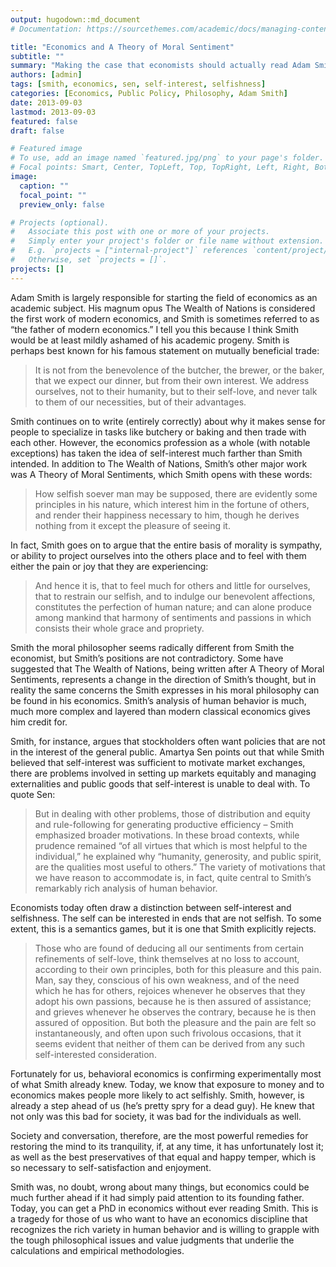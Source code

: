```yaml
---
output: hugodown::md_document
# Documentation: https://sourcethemes.com/academic/docs/managing-content/

title: "Economics and A Theory of Moral Sentiment"
subtitle: ""
summary: "Making the case that economists should actually read Adam Smith"
authors: [admin]
tags: [smith, economics, sen, self-interest, selfishness]
categories: [Economics, Public Policy, Philosophy, Adam Smith]
date: 2013-09-03
lastmod: 2013-09-03
featured: false
draft: false

# Featured image
# To use, add an image named `featured.jpg/png` to your page's folder.
# Focal points: Smart, Center, TopLeft, Top, TopRight, Left, Right, BottomLeft, Bottom, BottomRight.
image:
  caption: ""
  focal_point: ""
  preview_only: false

# Projects (optional).
#   Associate this post with one or more of your projects.
#   Simply enter your project's folder or file name without extension.
#   E.g. `projects = ["internal-project"]` references `content/project/deep-learning/index.md`.
#   Otherwise, set `projects = []`.
projects: []
---
```


Adam Smith is largely responsible for starting the field of economics as an academic subject. His magnum opus The Wealth of Nations is considered the first work of modern economics, and Smith is sometimes referred to as “the father of modern economics.” I tell you this because I think Smith would be at least mildly ashamed of his academic progeny. Smith is perhaps best known for his famous statement on mutually beneficial trade:

>It is not from the benevolence of the butcher, the brewer, or the baker, that we expect our dinner, but from their own interest. We address ourselves, not to their humanity, but to their self-love, and never talk to them of our necessities, but of their advantages.

Smith continues on to write (entirely correctly) about why it makes sense for people to specialize in tasks like butchery or baking and then trade with each other. However, the economics profession as a whole (with notable exceptions) has taken the idea of self-interest much farther than Smith intended. In addition to The Wealth of Nations, Smith’s other major work was A Theory of Moral Sentiments, which Smith opens with these words:

>How selfish soever man may be supposed, there are evidently some principles in his nature, which interest him in the fortune of others, and render their happiness necessary to him, though he derives nothing from it except the pleasure of seeing it.

In fact, Smith goes on to argue that the entire basis of morality is sympathy, or ability to project ourselves into the others place and to feel with them either the pain or joy that they are experiencing:

>And hence it is, that to feel much for others and little for ourselves, that to restrain our selfish, and to indulge our benevolent affections, constitutes the perfection of human nature; and can alone produce among mankind that harmony of sentiments and passions in which consists their whole grace and propriety.

Smith the moral philosopher seems radically different from Smith the economist, but Smith’s positions are not contradictory. Some have suggested that The Wealth of Nations, being written after A Theory of Moral Sentiments, represents a change in the direction of Smith’s thought, but in reality the same concerns the Smith expresses in his moral philosophy can be found in his economics. Smith’s analysis of human behavior is much, much more complex and layered than modern classical economics gives him credit for.

Smith, for instance, argues that stockholders often want policies that are not in the interest of the general public. Amartya Sen points out that while Smith believed that self-interest was sufficient to motivate market exchanges, there are problems involved in setting up markets equitably and managing externalities and public goods that self-interest is unable to deal with. To quote Sen:

>But in dealing with other problems, those of distribution and equity and rule-following for generating productive efficiency – Smith emphasized broader motivations. In these broad contexts, while prudence remained “of all virtues that which is most helpful to the individual,” he explained why “humanity, generosity, and public spirit, are the qualities most useful to others.” The variety of motivations that we have reason to accommodate is, in fact, quite central to Smith’s remarkably rich analysis of human behavior.

Economists today often draw a distinction between self-interest and selfishness. The self can be interested in ends that are not selfish. To some extent, this is a semantics games, but it is one that Smith explicitly rejects.

>Those who are found of deducing all our sentiments from certain refinements of self-love, think themselves at no loss to account, according to their own principles, both for this pleasure and this pain. Man, say they, conscious of his own weakness, and of the need which he has for others, rejoices whenever he observes that they adopt his own passions, because he is then assured of assistance; and grieves whenever he observes the contrary, because he is then assured of opposition. But both the pleasure and the pain are felt so instantaneously, and often upon such frivolous occasions, that it seems evident that neither of them can be derived from any such self-interested consideration.

Fortunately for us, behavioral economics is confirming experimentally most of what Smith already knew. Today, we know that exposure to money and to economics makes people more likely to act selfishly. Smith, however, is already a step ahead of us (he’s pretty spry for a dead guy). He knew that not only was this bad for society, it was bad for the individuals as well.

Society and conversation, therefore, are the most powerful remedies for restoring the mind to its tranquility, if, at any time, it has unfortunately lost it; as well as the best preservatives of that equal and happy temper, which is so necessary to self-satisfaction and enjoyment.

Smith was, no doubt, wrong about many things, but economics could be much further ahead if it had simply paid attention to its founding father. Today, you can get a PhD in economics without ever reading Smith. This is a tragedy for those of us who want to have an economics discipline that recognizes the rich variety in human behavior and is willing to grapple with the tough philosophical issues and value judgments that underlie the calculations and empirical methodologies.
